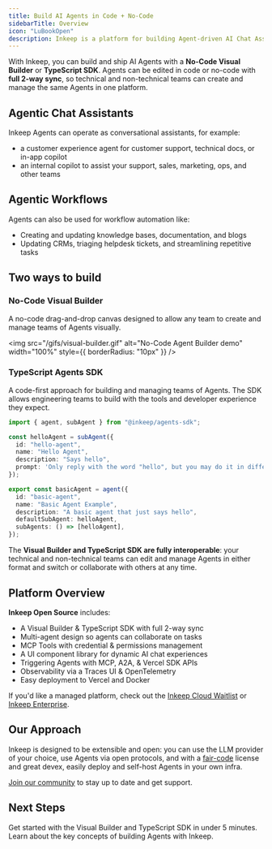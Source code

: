 ```yaml
---
title: Build AI Agents in Code + No-Code
sidebarTitle: Overview
icon: "LuBookOpen"
description: Inkeep is a platform for building Agent-driven AI Chat Assistants and AI Workflows.
---
```


With Inkeep, you can build and ship AI Agents with a **No-Code Visual Builder** or **TypeScript SDK**. Agents can be edited in code or no-code with **full 2-way sync**, so technical and non-technical teams can create and manage the same Agents in one platform.

## Agentic Chat Assistants
Inkeep Agents can operate as conversational assistants, for example:
- a customer experience agent for customer support, technical docs, or in-app copilot
- an internal copilot to assist your support, sales, marketing, ops, and other teams

## Agentic Workflows
Agents can also be used for workflow automation like:
- Creating and updating knowledge bases, documentation, and blogs
- Updating CRMs, triaging helpdesk tickets, and streamlining repetitive tasks

## Two ways to build

### No-Code Visual Builder

A no-code drag-and-drop canvas designed to allow any team to create and manage teams of Agents visually.

<img
  src="/gifs/visual-builder.gif"
  alt="No-Code Agent Builder demo"
  width="100%"
  style={{ borderRadius: "10px" }}
/>

### TypeScript Agents SDK

A code-first approach for building and managing teams of Agents. The SDK allows engineering teams to build with the tools and developer experience they expect.

   ```typescript
   import { agent, subAgent } from "@inkeep/agents-sdk";

   const helloAgent = subAgent({
     id: "hello-agent",
     name: "Hello Agent",
     description: "Says hello",
     prompt: 'Only reply with the word "hello", but you may do it in different variations like h3110, h3110w0rld, h3110w0rld! etc...',
   });

   export const basicAgent = agent({
     id: "basic-agent",
     name: "Basic Agent Example",
     description: "A basic agent that just says hello",
     defaultSubAgent: helloAgent,
     subAgents: () => [helloAgent],
   });
   ```

The **Visual Builder and TypeScript SDK are fully interoperable**: your technical and non-technical teams can edit and manage Agents in either format and switch or collaborate with others at any time.

## Platform Overview

**Inkeep Open Source** includes:
- A Visual Builder & TypeScript SDK with full 2-way sync
- Multi-agent design so agents can collaborate on tasks
- MCP Tools with credential & permissions management
- A UI component library for dynamic AI chat experiences
- Triggering Agents with MCP, A2A, & Vercel SDK APIs
- Observability via a Traces UI & OpenTelemetry
- Easy deployment to Vercel and Docker

If you'd like a managed platform, check out the [Inkeep Cloud Waitlist](https://inkeep.com/cloud-waitlist) or [Inkeep Enterprise](https://inkeep.com/enterprise).

## Our Approach

Inkeep is designed to be extensible and open: you can use the LLM provider of your choice, use Agents via open protocols, and with a [fair-code](/community/license) license and great devex, easily deploy and self-host Agents in your own infra.

[Join our community](/community/inkeep-community) to stay up to date and get support.

## Next Steps

<Cards>
  <Card title="Follow the Quick Start" icon="LuZap" href="/quick-start">
    Get started with the Visual Builder and TypeScript SDK in under 5 minutes.
  </Card>
  <Card title="Conceptual Overview" icon="LuLightbulb" href="/concepts">
    Learn about the key concepts of building Agents with Inkeep.
  </Card>
</Cards>
